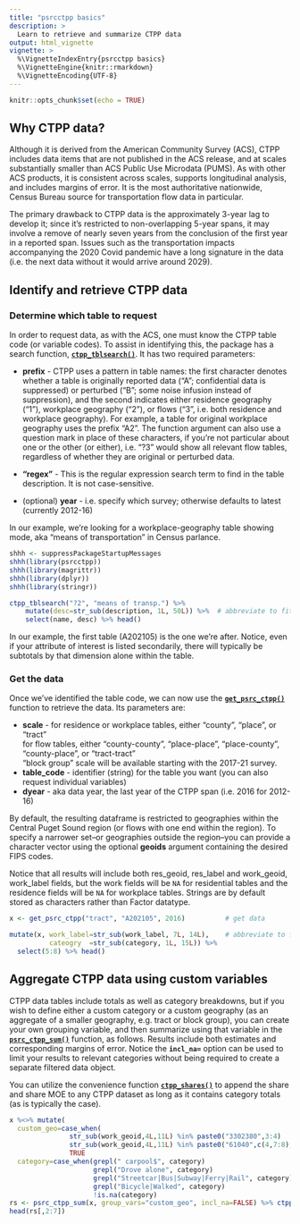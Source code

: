 ```yaml
---
title: "psrcctpp basics"
description: >
  Learn to retrieve and summarize CTPP data
output: html_vignette
vignette: >
  %\VignetteIndexEntry{psrcctpp basics}
  %\VignetteEngine{knitr::rmarkdown}
  %\VignetteEncoding{UTF-8}
---
```


```r
knitr::opts_chunk$set(echo = TRUE)

```

## Why CTPP data?

Although it is derived from the American Community Survey (ACS), CTPP includes data items that are not published in the ACS release, and at scales substantially smaller than ACS Public Use Microdata (PUMS). As with other ACS products, it is consistent across scales, supports longitudinal analysis, and includes margins of error. It is the most authoritative nationwide, Census Bureau source for transportation flow data in particular.

The primary drawback to CTPP data is the approximately 3-year lag to develop it; since it's restricted to non-overlapping 5-year spans, it may involve a remove of nearly seven years from the conclusion of the first year in a reported span. Issues such as the transportation impacts accompanying the 2020 Covid pandemic have a long signature in the data (i.e. the next data without it would arrive around 2029).

## Identify and retrieve CTPP data

### Determine which table to request

In order to request data, as with the ACS, one must know the CTPP table code (or variable codes). To assist in identifying this, the package has a search function, [**`ctpp_tblsearch()`**](https://psrc.github.io/psrcctpp/reference/ctpp_tblsearch.html). It has two required parameters: 

  * **prefix** - CTPP uses a pattern in table names: the first character denotes whether a table is originally reported data ("A"; confidential data is suppressed) or perturbed ("B"; some noise infusion instead of suppression), and the second indicates either residence geography ("1"), workplace geography ("2"), or flows ("3", i.e. both residence and workplace geography). For example, a table for original workplace geography uses the prefix "A2". The function argument can also use a question mark in place of these characters, if you're not particular about one or the other (or either), i.e. "?3" would show all relevant flow tables, regardless of whether they are original or perturbed data.

  * **"regex"** - This is the regular expression search term to find in the table description. It is not case-sensitive.
  * (optional) **year** - i.e. specify which survey; otherwise defaults to latest (currently 2012-16)
  
In our example, we're looking for a workplace-geography table showing mode, aka "means of transportation" in Census parlance.

```r
shhh <- suppressPackageStartupMessages
shhh(library(psrcctpp))
shhh(library(magrittr))
shhh(library(dplyr))
shhh(library(stringr))

ctpp_tblsearch("?2", "means of transp.") %>%
    mutate(desc=str_sub(description, 1L, 50L)) %>%  # abbreviate to fit in frame
    select(name, desc) %>% head()

```
In our example, the first table (A202105) is the one we're after. Notice, even if your attribute of interest is listed secondarily, there will typically be subtotals by that dimension alone within the table.

### Get the data

Once we've identified the table code, we can now use the [**`get_psrc_ctpp()`**](https://psrc.github.io/psrcctpp/reference/get_psrc_ctpp.html) function to retrieve the data. Its parameters are:

  * **scale** - for residence or workplace tables, either "county", "place", or "tract"  
            for flow tables, either "county-county", "place-place", "place-county", "county-place", or "tract-tract"  
            "block group" scale will be available starting with the 2017-21 survey.  
  * **table_code** - identifier (string) for the table you want (you can also request individual variables)
  * **dyear** - aka data year, the last year of the CTPP span (i.e. 2016 for 2012-16)

By default, the resulting dataframe is restricted to geographies within the Central Puget Sound region (or flows with one end within the region). To specify a narrower set--or geographies outside the region--you can provide a character vector using the optional **geoids** argument containing the desired FIPS codes.

Notice that all results will include both res_geoid, res_label and work_geoid, work_label fields, but the work fields will be `NA` for residential tables and the residence fields will be `NA` for workplace tables. Strings are by default stored as characters rather than Factor datatype.

```r
x <- get_psrc_ctpp("tract", "A202105", 2016)          # get data

mutate(x, work_label=str_sub(work_label, 7L, 14L),    # abbreviate to fit in frame
          cateogry  =str_sub(category, 1L, 15L)) %>%
  select(5:8) %>% head()                   

```

## Aggregate CTPP data using custom variables

CTPP data tables include totals as well as category breakdowns, but if you wish to define either a custom category or a custom geography (as an aggregate of a smaller geography, e.g. tract or block group), you can create your own grouping variable, and then summarize using that variable in the [**`psrc_ctpp_sum()`**](https://psrc.github.io/psrcctpp/reference/ctpp_stat.html) function, as follows. Results include both estimates and corresponding margins of error. Notice the **`incl_na=`** option can be used to limit your results to relevant categories without being required to create a separate filtered data object. 
  
You can utilize the convenience function [**`ctpp_shares()`**](https://psrc.github.io/psrcctpp/reference/ctpp_shares.html) to append the share and share MOE to any CTPP dataset as long as it contains category totals (as is typically the case).

```r
x %<>% mutate(
  custom_geo=case_when(
               str_sub(work_geoid,4L,11L) %in% paste0("3302380",3:4)         ~ "Downtown Bellevue",
               str_sub(work_geoid,4L,11L) %in% paste0("61040",c(4,7:8),"00") ~ "Downtown Everett",
               TRUE                                                          ~ NA_character_),
  category=case_when(grepl(" carpool$", category)                       ~"Carpool",
                     grepl("Drove alone", category)                     ~"Drove Alone",
                     grepl("Streetcar|Bus|Subway|Ferry|Rail", category) ~"Transit",
                     grepl("Bicycle|Walked", category)                  ~"Bike/Ped",
                     !is.na(category)                                   ~category))
rs <- psrc_ctpp_sum(x, group_vars="custom_geo", incl_na=FALSE) %>% ctpp_shares()
head(rs[,2:7])

```
